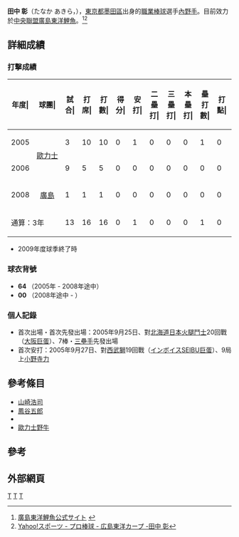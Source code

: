 {{Infobox NPB player|
bgcolor1=#f00|
bgcolor2=#c00|
textcolor1=#fff|
textcolor2=#fff|
name=田中 彰|
image=HC-Akira-Tanaka.jpg |
width=300|
birthdate= {{birth date and age|1982|10|23}}|
position=內野手|
team=廣島東洋鯉魚|
number=6|
bats=右|
throws=右|
debutyear=2005年9月25日|
debutteam=[[廣島市民球場|廣島市民球場]]|
statyear= 2009年|
stat1label=出場數|
stat1value=|
stat2label=打擊率|
stat2value=|
stat3label=安打|
stat3value=|
stat4label=全壘打|
stat4value=|
stat5label=打點|
stat5value=|
stat6label=盜壘|
stat6value=|
teams=<nowiki></nowiki>
* 創価高等學校
* 法政大學棒球部
* [[歐力士野牛|歐力士野牛]] (2005 - 2008)
* [[廣島東洋鯉魚|廣島東洋鯉魚]] (2008 - )
}}

'''田中 彰'''（たなか あきら，{{bd|1982年|10月23日|||}}），[[東京都|東京都]][[墨田區|墨田區]]出身的[[職業棒球|職業棒球]]選手[[內野手|內野手]]。目前效力於[[中央聯盟|中央聯盟]][[廣島東洋鯉魚|廣島東洋鯉魚]]。<ref>[http://www.carp.co.jp/team10/member/i00.html 廣島東洋鯉魚公式サイト] {{webarchive|url=https://web.archive.org/web/20101016112841/http://carp.co.jp/team10/member/i00.html |date=2010-10-16 }}</ref><ref>[https://web.archive.org/web/20091126214747/http://baseball.yahoo.co.jp/npb/player/500030/ Yahoo!スポーツ - プロ棒球 - 広島東洋カープ -田中 彰]</ref>

==詳細成績==
=== 打擊成績 ===
{| class="wikitable" style="text-align:right; font-size:small"
|-bgcolor="#efefef"
!年度|!!球團|!!試合|!!打<br>席|!!打<br>數|!!得分|!!安打|!!二<br>壘<br>打|!!三<br>壘<br>打|!!本<br>壘<br>打|!!壘<br>打<br>數|!!打點|!!盜壘|!!盜<br>壘<br>刺|!!觸擊|!!犧<br>牲<br>打|!!保送|!!敬遠|!!觸身|!!三振|!!雙殺|!!打<br>擊<br>率|!!上<br>壘<br>率|!!長<br>打<br>率|!!OPS
|-
|style="text-align:center"|2005
|rowspan="2" style="text-align: center;white-space:nowrap;"|[[歐力士野牛|歐力士]]
|3||10||10||0||1||0||0||0||1||0||0||0||0||0||0||0||0||4||1||.100||.100||.100||.200
|-
|style="text-align:center"|2006
|9||5||5||0||0||0||0||0||0||0||0||0||0||0||0||0||0||3||1||.000||.000||.000||.000
|-
|style="text-align:center"|2008
|rowspan="1" style="text-align:center;"|[[廣島東洋鯉魚|廣島]]
|1||1||1||0||0||0||0||0||0||0||0||0||0||0||0||0||0||0||0||.000||.000||.000||.000
|-
!colspan="2"|通算：3年
|13||16||16||0||1||0||0||0||1||0||0||0||0||0||0||0||0||7||2||.063||.063||.063||.125
|}
*2009年度球季終了時

=== 球衣背號 ===
* '''64''' （2005年 - 2008年途中）
* '''00''' （2008年途中 - ）

=== 個人記錄 ===
* 首次出場・首次先發出場：2005年9月25日、對[[北海道日本火腿鬥士|北海道日本火腿鬥士]]20回戰（[[大阪巨蛋|大阪巨蛋]]）、7棒・[[三壘手|三壘手]]先發出場 
* 首次安打：2005年9月27日、對[[埼玉西武獅|西武獅]]19回戰（[[西武巨蛋|インボイスSEIBU巨蛋]]）、9局上[[小野寺力|小野寺力]]

==參考條目==
*[[山崎浩司|山崎浩司]]
*[[鳳谷五郎|鳳谷五郎]]
*{{tsl|ja|福ノ里牛之助||福ノ里}}
*[[歐力士野牛|歐力士野牛]]
==參考==
<div class="references-small">
<references />
</div>

==外部網頁==

{{廣島東洋鯉魚球團名單2010}}

[[Category:日本棒球選手|T]]
[[Category:廣島東洋鯉魚隊球員|T]]
[[Category:歐力士野牛隊球員|T]]